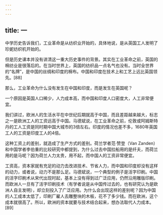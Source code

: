 ```yaml
---
---
---
```

title: 一
---



中学历史告诉我们，工业革命是从纺织业开始的，具体地说，是从英国工人发明了珍妮纺织机开始的。

但是历史课本并没有讲清这一重大历史事件的背景。其实在工业革命之前，英国的棉纺业是很落后的。在当时世界上，英国的纺织品一点名气也没有。当时全世界的“名牌”，是中国的丝绸和印度的棉布。中国和印度在技术上和工艺上远比英国领先。[88]

那么，工业革命为什么没有发生在中国和印度，而是发生在英国呢？

一个原因是英国人口稀少，人力成本高，而中国和印度人口密度大，人工非常便宜。

我们讲过，欧洲人的生活水平在中世纪后期就高于中国，而且差距越来越大，标志之一是欧洲工人的工资远高于中国。马德斌说，在工业革命之前，伦敦或阿姆斯特丹的工人工资是同时期中国大城市的3倍左右。印度的情况也差不多，1680年英国工人的工资是印度工人的4倍。

这种工资上的差别，就造成了生产方式的差别。荷兰学者范·赞登（Van Zanden）和中国学者李伯重的比较研究中都提到，为什么过去中国拉船用的是纤夫，而荷兰用的是马呢？因为荷兰人力太贵，用不起，而中国人的工资非常便宜。

工资高，资本家就有充足的动力去改进技术、节省人力，而中国和印度却没有这样的动力，或者说，动力不是那么足。马德斌说，一个典型的例子是活字印刷。中国的活字印刷术从宋代出现时起，基本上没有得到过广泛应用，仍然沿用雕版印刷。而欧洲人一旦有了活字印刷技术（有学者说是从中国传过去的，也有研究认为是欧洲人自主发明），却立刻投入了广泛应用。为什么会出现这样的差别呢？因为中国的人工成本太低了，印刷厂雇人去雕整块的木板，花不了多少钱。而在欧洲，这个成本就很高了。所以，欧洲的资本就要与技术结合起来，想办法取代人力成本。[89]